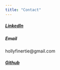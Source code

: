 ```yaml
---
title: "Contact"
---
```


##### [LinkedIn](https://www.linkedin.com/in/holly-finertie-aa944478/)  


##### Email
hollyfinertie@gmail.com   

##### [Github](https://github.com/hollyfinertie)  



